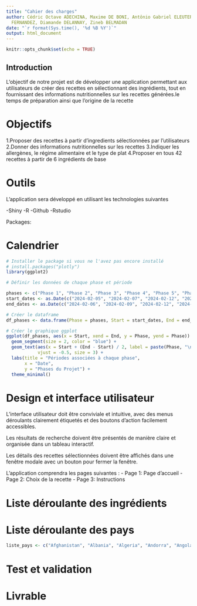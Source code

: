 ```yaml
---
title: "Cahier des charges"
author: Cédric Octave ADECHINA, Maxime DE BONI, Antônio Gabriel ELEUTERIO VIANA, Thomas
  FERNANDEZ, Diamande DELANNAY, Zineb BELMADAN
date: "`r format(Sys.time(), '%d %B %Y')`"
output: html_document
---
```


```r
knitr::opts_chunk$set(echo = TRUE)
```

## Introduction

L'objectif de notre projet est de développer une application permettant aux utilisateurs de créer des recettes en sélectionnant des ingrédients, tout en fournissant des informations nutritionnelles sur les recettes générées.le temps de préparation ainsi que l'origine de la recette

# Objectifs
1.Proposer des recettes à partir d'ingredients sélectionnées par l'utilisateurs
2.Donner des informations nutritionnelles sur les recettes
3.Indiquer les allergènes, le régime alimentaire et le type de plat
4.Proposer en tous 42 recettes à partir de 6 ingrédients de base

# Outils
L'application sera développé en utilisant les technologies suivantes

-Shiny
-R
-Github
-Rstudio 

Packages:

# Calendrier

```r
# Installer le package si vous ne l'avez pas encore installé
# install.packages("plotly")
library(ggplot2)
```

```r
# Définir les données de chaque phase et période

phases <- c("Phase 1", "Phase 2", "Phase 3", "Phase 4", "Phase 5", "Phase 6")
start_dates <- as.Date(c("2024-02-05", "2024-02-07", "2024-02-12", "2024-02-13", "2024-02-15", "2024-02-17"))
end_dates <- as.Date(c("2024-02-06", "2024-02-09", "2024-02-12", "2024-02-15", "2024-02-15", "2024-02-17"))

# Créer le dataframe
df_phases <- data.frame(Phase = phases, Start = start_dates, End = end_dates)

# Créer le graphique ggplot
ggplot(df_phases, aes(x = Start, xend = End, y = Phase, yend = Phase)) +
  geom_segment(size = 2, color = "blue") +
  geom_text(aes(x = Start + (End - Start) / 2, label = paste(Phase, "\n", format(Start, "%d-%m-%Y"), " au ", format(End, "%d-%m-%Y"))),
            vjust = -0.5, size = 3) +
  labs(title = "Périodes associées à chaque phase",
       x = "Date",
       y = "Phases du Projet") +
  theme_minimal()

```


# Design et interface utilisateur

L'interface utilisateur doit être conviviale et intuitive, avec des menus déroulants clairement étiquetés et des boutons d'action facilement accessibles.

Les résultats de recherche doivent être présentés de manière claire et organisée dans un tableau interactif.

Les détails des recettes sélectionnées doivent être affichés dans une fenêtre modale avec un bouton pour fermer la fenêtre.

L'application comprendra les pages suivantes :
- Page 1: Page d'accueil
- Page 2: Choix de la recette
- Page 3: Instructions


# Liste déroulante des ingrédients

# Liste déroulante des pays 
```r
liste_pays <- c("Afghanistan", "Albania", "Algeria", "Andorra", "Angola", "Antigua and Barbuda", "Argentina", "Armenia", "Australia", "Austria", "Azerbaijan", "Bahamas", "Bahrain", "Bangladesh", "Barbados", "Belarus", "Belgium", "Belize", "Benin", "Bhutan", "Bolivia", "Bosnia and Herzegovina", "Botswana", "Brazil", "Brunei", "Bulgaria", "Burkina Faso", "Burundi", "Côte d'Ivoire", "Cabo Verde", "Cambodia", "Cameroon", "Canada", "Central African Republic", "Chad", "Chile", "China", "Colombia", "Comoros", "Congo (Congo-Brazzaville)", "Costa Rica", "Croatia", "Cuba", "Cyprus", "Czech Republic", "Democratic Republic of the Congo", "Denmark", "Djibouti", "Dominica", "Dominican Republic", "Ecuador", "Egypt", "El Salvador", "Equatorial Guinea", "Eritrea", "Estonia", "Eswatini (Swaziland)", "Ethiopia", "Fiji", "Finland", "France", "Gabon", "Gambia", "Georgia", "Germany", "Ghana", "Greece", "Grenada", "Guatemala", "Guinea", "Guinea-Bissau", "Guyana", "Haiti", "Holy See", "Honduras", "Hungary", "Iceland", "India", "Indonesia", "Iran", "Iraq", "Ireland", "Israel", "Italy", "Jamaica", "Japan", "Jordan", "Kazakhstan", "Kenya", "Kiribati", "Kuwait", "Kyrgyzstan", "Laos", "Latvia", "Lebanon", "Lesotho", "Liberia", "Libya", "Liechtenstein", "Lithuania", "Luxembourg", "Madagascar", "Malawi", "Malaysia", "Maldives", "Mali", "Malta", "Marshall Islands", "Mauritania", "Mauritius", "Mexico", "Micronesia", "Moldova", "Monaco", "Mongolia", "Montenegro", "Morocco", "Mozambique", "Myanmar (Burma)", "Namibia", "Nauru", "Nepal", "Netherlands", "New Zealand", "Nicaragua", "Niger", "Nigeria", "North Korea", "North Macedonia (formerly Macedonia)", "Norway", "Oman", "Pakistan", "Palau", "Palestine State", "Panama", "Papua New Guinea", "Paraguay", "Peru", "Philippines", "Poland", "Portugal", "Qatar", "Romania", "Russia", "Rwanda", "Saint Kitts and Nevis", "Saint Lucia", "Saint Vincent and the Grenadines", "Samoa", "San Marino", "Sao Tome and Principe", "Saudi Arabia", "Senegal", "Serbia", "Seychelles", "Sierra Leone", "Singapore", "Slovakia", "Slovenia", "Solomon Islands", "Somalia", "South Africa", "South Korea", "South Sudan", "Spain", "Sri Lanka", "Sudan", "Suriname", "Sweden", "Switzerland", "Syria", "Tajikistan", "Tanzania", "Thailand", "Timor-Leste", "Togo", "Tonga", "Trinidad and Tobago", "Tunisia", "Turkey", "Turkmenistan", "Tuvalu", "Uganda", "Ukraine", "United Arab Emirates", "United Kingdom", "United States of America", "Uruguay", "Uzbekistan", "Vanuatu", "Venezuela", "Vietnam", "Yemen", "Zambia", "Zimbabwe")
```

# Test et validation

# Livrable
